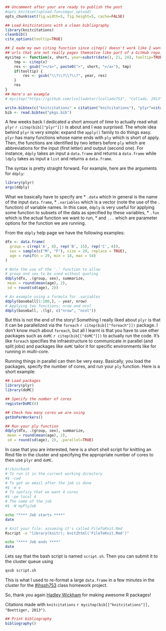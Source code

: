 ```r
## Uncomment after your are ready to publish the post
#opts_knit$set(upload.fun=imgur_upload)
opts_chunk$set(fig.width=5, fig.height=5, cache=FALSE)

## Load knitcitations with a clean bibliography
library(knitcitations)
cleanbib()
cite_options(tooltip=TRUE)

## I made my own citing function since citep() doesn't work like I want to with
## urls that are not really pages themselve like part of a GitHub repo.
mycitep <- function(x, short, year=substr(date(), 21, 24), tooltip=TRUE) {
	tmp <- citep(x)
	res <- gsub("></a>", paste0(">", short, "</a>"), tmp)
	if(tooltip) {
		res <- gsub("\\?\\?\\?\\?", year, res)
	}
	res
}
## Here's an example
# mycitep("https://github.com/lcolladotor/lcollado753", "Collado, 2013")
```
```r
write.bibtex(c("knitcitations" = citation("knitcitations"), "plyr"=citation("plyr"), "doMC"=citation("doMC"), "foreach"=citation("foreach")), file = "pkgs.bib")
bib <- read.bibtex("pkgs.bib")
```



A few weeks back I dedicated a short amount of time to actually read what `plyr` `r citep(bib[["plyr"]])` is about and I was surprised. The whole idea behind `plyr` is very simple: expand the `apply()` family to do things easy. `plyr` has many functions whose name ends with `ply` which is short of apply. Then, the functions are identified by two letters before `ply` which are abbreviations for the input (first letter) and output (second one). For instance, `ddply` takes an input a `data.frame` and returns a `data.frame` while `ldply` takes as input a `list` and returns a `data.frame`.

The syntax is pretty straight forward. For example, here are the arguments for `ddply`:
```r
library(plyr)
args(ddply)
```

What we basically have to specify are
* `.data` which in general is the name of the input `data.frame`, 
* `.variables` which is a vector (note the use of the `.` function) of variable names. In this case, `ddply` is very useful for applying some function to subsets of the data as specified by these variables,
* `.fun` which is the actual function we want to run,
* and `...` which are parameter options for the function we are running.

From the `ddply` help page we have the following examples:
```r
dfx <- data.frame(
  group = c(rep('A', 8), rep('B', 15), rep('C', 6)),
  sex = sample(c("M", "F"), size = 29, replace = TRUE),
  age = runif(n = 29, min = 18, max = 54)
)

# Note the use of the '.' function to allow
# group and sex to be used without quoting
ddply(dfx, .(group, sex), summarize,
 mean = round(mean(age), 2),
 sd = round(sd(age), 2))

# An example using a formula for .variables
ddply(baseball[1:100,], ~ year, nrow)
# Applying two functions; nrow and ncol
ddply(baseball, .(lg), c("nrow", "ncol"))
```


But this is not the end of the story! Something I really liked about `plyr` is that it can be parallelized via the `foreach` `r citep(bib[["foreach"]])` package. I don't know much about `foreach`, but all I learnt is that you have to use other packages such as `doMC` `r citep(bib[["doMC"]])` to actually run the code. It's like `foreach` specifies the infraestructure to communicate in parallel (and split jobs) and packages like `doMC` tailor it for specific environments like for running in multi-core.

Running things in parallel can then be very easy. Basically, you load the packages, specify the number of cores, and run your `ply` function. Here is a short example:

```r
## Load packages
library(plyr)
library(doMC)

## Specify the number of cores
registerDoMC(4)

## Check how many cores we are using
getDoParWorkers()

## Run your ply function
ddply(dfx, .(group, sex), summarize,
 mean = round(mean(age), 2),
 sd = round(sd(age), 2), .parallel=TRUE)
```

In case that you are interested, here is a short shell script for knitting an Rmd file in the cluster and specifying the appropriate number of cores to then use `plyr` and `doMC`.


```bash
#!/bin/bash	
# To run it in the current working directory
#$ -cwd 
# To get an email after the job is done
#$ -m e 
# To speficy that we want 4 cores
#$ -pe local 4
# The name of the job
#$ -N myPlyJob

echo "**** Job starts ****"
date

# Knit your file: assuming it's called FileToKnit.Rmd
Rscript -e "library(knitr); knit2html('FileToKnit.Rmd')"

echo "**** Job ends ****"
date
```

Lets say that the bash script is named `script.sh`. Then you can submit it to the cluster queue using
```bash
qsub script.sh
```



This is what I used to re-format a large `data.frame` in a few minutes in the cluster for the [#jhsph753](https://twitter.com/search?q=%23jhsph753&src=typd) class homework project.

So, thank you again [Hadley Wickham](https://twitter.com/hadleywickham) for making awesome R packages!



Citations made with `knitcitations` `r mycitep(bib[["knitcitations"]], "Boettiger, 2013")`.


```r
## Print bibliography
bibliography()
```
